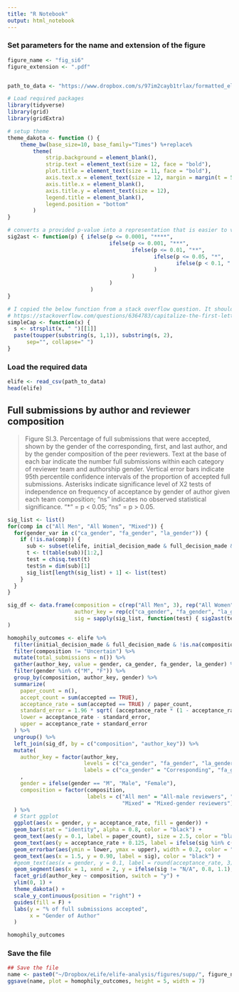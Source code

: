 ```yaml
---
title: "R Notebook"
output: html_notebook
---
```


### Set parameters for the name and extension of the figure
```r
figure_name <- "fig_si6"
figure_extension <- ".pdf"


path_to_data <- "https://www.dropbox.com/s/97im2cayb1trlax/formatted_elife.csv?dl=1"
```

```r
# Load required packages
library(tidyverse)
library(grid)
library(gridExtra)

# setup theme
theme_dakota <- function () { 
    theme_bw(base_size=10, base_family="Times") %+replace% 
        theme(
            strip.background = element_blank(),
            strip.text = element_text(size = 12, face = "bold"),
            plot.title = element_text(size = 11, face = "bold"),
            axis.text.x = element_text(size = 12, margin = margin(t = 5, b = 5)),
            axis.title.x = element_blank(),
            axis.title.y = element_text(size = 12),
            legend.title = element_blank(),
            legend.position = "bottom"
        )
}

# converts a provided p-value into a representation that is easier to visualize
sig2ast <- function(p) { ifelse(p <= 0.0001, "****", 
                                ifelse(p <= 0.001, "***", 
                                       ifelse(p <= 0.01, "**", 
                                              ifelse(p <= 0.05, "*", 
                                                     ifelse(p < 0.1, ".", "ns")
                                              )
                                       )
                                )
                          )
}

# I copied the below function from a stack overflow question. It should capitalize the first letter of each work in a string
# https://stackoverflow.com/questions/6364783/capitalize-the-first-letter-of-both-words-in-a-two-word-string
simpleCap <- function(x) {
  s <- strsplit(x, " ")[[1]]
  paste(toupper(substring(s, 1,1)), substring(s, 2),
      sep="", collapse=" ")
}
```

### Load the required data
```r
elife <- read_csv(path_to_data)
head(elife)
```

## Full submissions by author and reviewer composition

>Figure SI.3. Percentage of full submissions that were accepted, shown by the gender of the corresponding, first, and last author, and by the gender composition of the peer reviewers. Text at the base of each bar indicate the number full submissions within each category of reviewer team and authorship gender. Vertical error bars indicate 95th percentile confidence intervals of the proportion of accepted full submissions. Asterisks indicate significance level of X2 tests of independence on frequency of acceptance by gender of author given each team composition; “ns” indicates no observed statistical significance. “\*“ = p < 0.05; “ns” = p > 0.05.

```r
sig_list <- list()
for(comp in c("All Men", "All Women", "Mixed")) {
  for(gender_var in c("ca_gender", "fa_gender", "la_gender")) {
    if (!is.na(comp)) {
      sub <- subset(elife, initial_decision_made & full_decision_made & composition == comp)[, c("accepted", gender_var)]
      t <- t(table(sub))[1:2,]
      test = chisq.test(t)
      test$n = dim(sub)[1]
      sig_list[length(sig_list) + 1] <- list(test)
    }
  }
}

sig_df <- data.frame(composition = c(rep("All Men", 3), rep("All Women", 3), rep("Mixed", 3)),
                     author_key = rep(c("ca_gender", "fa_gender", "la_gender"), 3),
                     sig = sapply(sig_list, function(test) { sig2ast(test$p.value)})
)

homophily_outcomes <- elife %>%
  filter(initial_decision_made & full_decision_made & !is.na(composition)) %>%
  filter(composition != "Uncertain") %>% 
  mutate(total_submissions = n()) %>%
  gather(author_key, value = gender, ca_gender, fa_gender, la_gender) %>%
  filter(gender %in% c("M", "F")) %>%
  group_by(composition, author_key, gender) %>%
  summarize(
    paper_count = n(),
    accept_count = sum(accepted == TRUE),
    acceptance_rate = sum(accepted == TRUE) / paper_count,
    standard_error = 1.96 * sqrt( (acceptance_rate * (1 - acceptance_rate)) / paper_count),
    lower = acceptance_rate - standard_error,
    upper = acceptance_rate + standard_error
  ) %>%
  ungroup() %>%
  left_join(sig_df, by = c("composition", "author_key")) %>%
  mutate(
    author_key = factor(author_key,
                        levels = c("ca_gender", "fa_gender", "la_gender"),
                        labels = c("ca_gender" = "Corresponding", "fa_gender" = "First", "la_gender" = "Last"))
    ,
    gender = ifelse(gender == "M", "Male", "Female"),
    composition = factor(composition,
                         labels = c("All men" = "All-male reviewers", "All women" = "All-female reviewers", 
                                    "Mixed" = "Mixed-gender reviewers"))
  ) %>%
  # Start ggplot
  ggplot(aes(x = gender, y = acceptance_rate, fill = gender)) +
  geom_bar(stat = "identity", alpha = 0.8, color = "black") +
  geom_text(aes(y = 0.1, label = paper_count), size = 2.5, color = "black") +
  geom_text(aes(y = acceptance_rate + 0.125, label = ifelse(sig %in% c("*", "**"), paste0(round(acceptance_rate, 3) * 100, "%"), "")), size = 2.5, color = "black", position = position_dodge(0.87)) +
  geom_errorbar(aes(ymin = lower, ymax = upper), width = 0.2, color = "black", alpha = 0.8) +
  geom_text(aes(x = 1.5, y = 0.90, label = sig), color = "black") +
  #geom_text(aes(x = gender, y = 0.1, label = round(acceptance_rate, 3) * 100 ), color = "black") +
  geom_segment(aes(x = 1, xend = 2, y = ifelse(sig != "N/A", 0.8, 1.1), yend = ifelse(sig != "N/A", 0.8, 1.1)), color = "black") +
  facet_grid(author_key ~ composition, switch = "y") +
  ylim(0, 1) +
  theme_dakota() +
  scale_y_continuous(position = "right") +
  guides(fill = F) +
  labs(y = "% of full submissions accepted",
       x = "Gender of Author"
  )

homophily_outcomes
```

### Save the file
```r
## Save the file
name <- paste0("~/Dropbox/eLife/elife-analysis/figures/supp/", figure_name, figure_extension)
ggsave(name, plot = homophily_outcomes, height = 5, width = 7)
```

